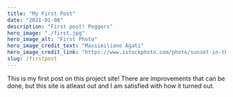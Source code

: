 ---
title: "My First Post"
date: "2021-01-08"
description: "First post! Poggers"
hero_image: "./first.jpg"
hero_image_alt: "First Photo"
hero_image_credit_text: "Massimiliano Agati"
hero_image_credit_link: "https://www.istockphoto.com/photo/sunset-in-the-tuscan-countryside-gm179763672-26791126"
slug: /firstpost
---


This is my first post on this project site! 
There are improvements that can be done, 
but this site is atleast out and I am satisfied with how it turned out.

        


